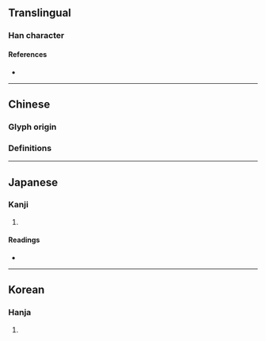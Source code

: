{{character info/new}}
==Translingual==

===Han character===
{{Han char|rn=30|rad=口|as=08|sn=11|four=81461|canj=OJMMR|ids=⿰午吾}}

====References====
* {{Han ref|kx=0195.090|dkj=03813|dj=0416.090|hdz=10641.120|uh=554E|ud=21838|bh=D4A4|bd=54436}}

----

==Chinese==
===Glyph origin===
{{Han etym}}
===Definitions===
{{zh-see|忤|v}}

----

==Japanese==

===Kanji===
{{ja-kanji|grade=|rs=口08}}

# {{defn|lang=ja|sort=口08}}

====Readings====
* {{ja-readings|on=[[ご]] (go)|kun=[[さからう]] (sakarau), [[あう]] (au), [[ふれる]] (fureru)}}

----

==Korean==

===Hanja===
{{ko-hanja|hangeul=오|rv=o|mr=o}}

# {{defn|lang=ko|sort=口08}}